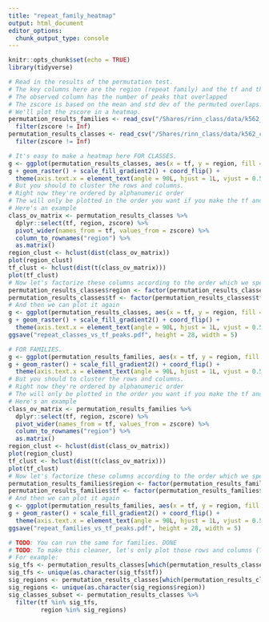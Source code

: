```yaml
---
title: "repeat_family_heatmap"
output: html_document
editor_options: 
  chunk_output_type: console
---
```

```r
knitr::opts_chunk$set(echo = TRUE)
library(tidyverse)
```
```r
# Read in the results of the permutation test.
# The key columns here are the region (repeat family) and the tf and the observed peaks and the zscore
# The observed column has the number of peaks that overlapped
# The zscore is based on the mean and std dev of the permuted overlaps. (If the zscore is high, then the number of observed peaks is more than expected base on the permuted null distribution)
# We'll plot the zscore in a heatmap.
permutation_results_families <- read_csv("/Shares/rinn_class/data/k562_chip/analysis/11_peak_feature_intersect/results/permutation_results_repeat_families.csv") %>%
  filter(zscore != Inf)
permutation_results_classes <- read_csv("/Shares/rinn_class/data/k562_chip/analysis/11_peak_feature_intersect/results/permutation_results_repeat_classes.csv")%>%
  filter(zscore != Inf)
```
```r
# It's easy to make a heatmap here FOR CLASSES.
g <- ggplot(permutation_results_classes, aes(x = tf, y = region, fill = zscore))
g + geom_raster() + scale_fill_gradient2() + coord_flip() + 
  theme(axis.text.x = element_text(angle = 90L, hjust = 1L, vjust = 0.5))
# But you should to cluster the rows and columns.
# Right now they're ordered by alphanumeric order
# The will only be plotted in the order you want if you make the tf and region columns into factors.
# Here's an example
class_ov_matrix <- permutation_results_classes %>%
  dplyr::select(tf, region, zscore) %>%
  pivot_wider(names_from = tf, values_from = zscore) %>%
  column_to_rownames("region") %>%
  as.matrix()
region_clust <- hclust(dist(class_ov_matrix))
plot(region_clust)
tf_clust <- hclust(dist(t(class_ov_matrix)))
plot(tf_clust)
# Now let's factorize these columns according to the order which we specified
permutation_results_classes$region <- factor(permutation_results_classes$region, region_clust$labels[region_clust$order])
permutation_results_classes$tf <- factor(permutation_results_classes$tf, tf_clust$labels[tf_clust$order])
# And then we can plot it again
g <- ggplot(permutation_results_classes, aes(x = tf, y = region, fill = zscore))
g + geom_raster() + scale_fill_gradient2() + coord_flip() + 
  theme(axis.text.x = element_text(angle = 90L, hjust = 1L, vjust = 0.5))
ggsave("repeat_classes_vs_tf_peaks.pdf", height = 28, width = 5)
```

```r
# FOR FAMILIES.
g <- ggplot(permutation_results_families, aes(x = tf, y = region, fill = zscore))
g + geom_raster() + scale_fill_gradient2() + coord_flip() + 
  theme(axis.text.x = element_text(angle = 90L, hjust = 1L, vjust = 0.5))
# But you should to cluster the rows and columns.
# Right now they're ordered by alphanumeric order
# The will only be plotted in the order you want if you make the tf and region columns into factors.
# Here's an example
class_ov_matrix <- permutation_results_families %>%
  dplyr::select(tf, region, zscore) %>%
  pivot_wider(names_from = tf, values_from = zscore) %>%
  column_to_rownames("region") %>%
  as.matrix()
region_clust <- hclust(dist(class_ov_matrix))
plot(region_clust)
tf_clust <- hclust(dist(t(class_ov_matrix)))
plot(tf_clust)
# Now let's factorize these columns according to the order which we specified
permutation_results_families$region <- factor(permutation_results_families$region, region_clust$labels[region_clust$order])
permutation_results_families$tf <- factor(permutation_results_families$tf, tf_clust$labels[tf_clust$order])
# And then we can plot it again
g <- ggplot(permutation_results_families, aes(x = tf, y = region, fill = zscore))
g + geom_raster() + scale_fill_gradient2() + coord_flip() + 
  theme(axis.text.x = element_text(angle = 90L, hjust = 1L, vjust = 0.5))
ggsave("repeat_families_vs_tf_peaks.pdf", height = 28, width = 5)
```

```r
# TODO: You can run the same for families. DONE
# TODO: To make this cleaner, let's only plot those rows and columns (TFs and regions) which have padj < 0.05
# For example:
sig_tfs <- permutation_results_classes[which(permutation_results_classes$padj < 0.05), "tf"]
sig_tfs <- unique(as.character(sig_tfs$tf))
sig_regions <- permutation_results_classes[which(permutation_results_classes$padj < 0.05), "region"]
sig_regions <- unique(as.character(sig_regions$region))
sig_classes_subset <- permutation_results_classes %>%
  filter(tf %in% sig_tfs,
         region %in% sig_regions)
```
